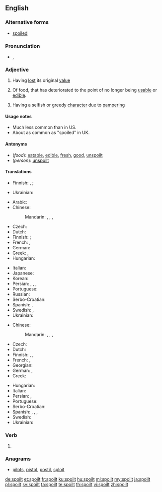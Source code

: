 ==English==

===Alternative forms===
* [[spoiled]]

===Pronunciation===
* {{enPR|spoilt}}, {{IPA|/spɔɪlt/|lang=en}}

===Adjective===
{{en-adj}} {{qualifier|UK spelling}}

# {{context|UK|lang=en}} Having [[lost]] its original [[value]]
# Of food, that has deteriorated to the point of no longer being [[usable]] or [[edible]].
# {{context|of a person, usually a child|lang=en}} Having a selfish or greedy [[character]] due to [[pamper]]ing

====Usage notes====
* Much less common than {{term|spoiled}} in US.
* About as common as "spoiled" in UK.

====Antonyms====
* (''food''): [[eatable]], [[edible]], [[fresh]], [[good]], [[unspoilt]]
* (''person''): [[unspoilt]]

====Translations====
{{trans-top|having lost its original value}}
* Finnish: {{t|fi|pilattu}}, {{t+|fi|pilaantunut}}; {{t+|fi|pilalla}} {{qualifier|adverb}}
{{trans-mid}}
* Ukrainian: {{t|uk|зіпсований|tr=zipsóvanyj|sc=Cyrl}}
{{trans-bottom}}

{{trans-top|of food: rendered unusable or inedible}}
* Arabic: {{t|ar|مُدَلَّل}}
* Chinese:
*: Mandarin: {{t+|cmn|腐敗|sc=Hani}}, {{t+|cmn|腐败|tr=fǔbài|sc=Hani}}, {{t+|cmn|壞|sc=Hani}}, {{t+|cmn|坏|tr=huài|sc=Hani}}
* Czech: {{t|cs|zkažený}}
* Dutch: {{t+|nl|bedorven}}
* Finnish: {{t+|fi|pilaantunut}}; {{t|fi|pilalla}} {{qualifier|adverb}}
* French: {{t+|fr|gâté}}, {{t+|fr|pourri|m}}
* German: {{t+|de|verdorben}}
* Greek: {{t+|el|χαλασμένος|sc=Grek}}, {{t+|el|αλλοιωμένος|sc=Grek}}
* Hungarian: {{t+|hu|romlott}}
{{trans-mid}}
* Italian: {{t|it|guastato}}
* Japanese: {{t|ja|腐った|tr=くさった, kusatta}}
* Korean: {{t|ko|썩은|tr=sseogeun}}
* Persian: {{t+|fa|تباه|tr=tabāh}}, {{t|fa|پوسده|tr=pusidah}}, {{t+|fa|ترشیده|tr=torşidah}}, {{t+|fa|خراب|tr=kharāb}}
* Portuguese: {{t+|pt|estragado}}
* Russian: {{t+|ru|испо́рченный}}
* Serbo-Croatian: {{t|sh|покварено|n|tr=pokvareno|sc=Cyrl}}
* Spanish: {{t+|es|estropeado}}, {{t+|es|podrido}}
* Swedish: {{t+|sv|förstörd}}, {{t+|sv|skämd}}
* Ukrainian: {{t|uk|зіпсований|tr=zipsóvanyj|sc=Cyrl}}
{{trans-bottom}}

{{trans-top|of a child}}
* Chinese:
*: Mandarin: {{t+|cmn|寵壞|sc=Hani}}, {{t|cmn|宠坏|tr=chǒnghuài|sc=Hani}}, {{t|cmn|溺愛|sc=Hani}}, {{t+|cmn|溺爱|tr=nì'ài|sc=Hani}}
* Czech: {{t|cs|rozmazlený}}
* Dutch: {{t+|nl|verwend}}
* Finnish: {{t+|fi|hemmoteltu}}, {{t|fi|poispilattu}}, {{t+|fi|pilattu}}
* French: {{t+|fr|gâté|m}}, {{t+|fr|pourri|m}}
* Georgian: {{t|ka|გაფუჭებული|sc=Geor}}
* German: {{t+|de|verwöhnt}}, {{t+|de|verzogen}}
* Greek: {{t+|el|κακομαθημένος|sc=Grek}}
{{trans-mid}}
* Hungarian: {{t|hu|elkényeztetett}}
* Italian: {{t+|it|viziato}}
* Persian: {{t+|fa|لوس|tr=lus|sc=fa-Arab}}, {{t+|fa|ننر|tr=nonor|sc=fa-Arab}}
* Portuguese: {{t|pt|mimado}}
* Serbo-Croatian: {{t|sh|размажено|n|tr=razmaženo|sc=Cyrl}}
* Spanish: {{t+|es|mimado|m}}, {{t+|es|regalón}}, {{t+|es|consentido}}, {{t+|es|malcriado}}
* Swedish: {{t|sv|bortskämd}}
* Ukrainian: {{t|uk|зіпсований|tr=zipsóvanyj|sc=Cyrl}}
{{trans-bottom}}

===Verb===
{{head|en|verb form}}

# {{en-past of|spoil}}

===Anagrams===
* [[pilots#English|pilots]], [[pistol#English|pistol]], [[postil#English|postil]], [[sploit#English|sploit]]

[[de:spoilt]]
[[et:spoilt]]
[[fr:spoilt]]
[[ku:spoilt]]
[[hu:spoilt]]
[[ml:spoilt]]
[[my:spoilt]]
[[ja:spoilt]]
[[pl:spoilt]]
[[sv:spoilt]]
[[ta:spoilt]]
[[te:spoilt]]
[[th:spoilt]]
[[vi:spoilt]]
[[zh:spoilt]]